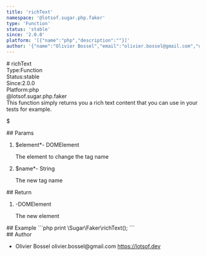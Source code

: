 ```yaml
---
title: 'richText'
namespace: '@lotsof.sugar.php.faker'
type: 'Function'
status: 'stable'
since: '2.0.0'
platform: '[{"name":"php","description":""}]'
author: '{"name":"Olivier Bossel","email":"olivier.bossel@gmail.com","url":"https://lotsof.dev"}'
---
```

<div class="docmap-mdx">
# richText
<div class="_metas">
<div class="_type"><span class="_type-label">Type:</span><span class="_type-value">Function</span></div>
<div class="_status"><span class="_status-label">Status:</span><span class="_status-value -stable">stable</span></div>
<div class="_since"><span class="_since-label">Since:</span><span class="_since-value">2.0.0</span></div>
<div class="_platform"><span class="_platform-label">Platform:</span><span class="_platform-value -php">php</span></div>
</div>
<div class="_namespace">@lotsof.sugar.php.faker</div>
<div class="_description typo-format typo-rhythm">
This function simply returns you a rich text content that you can use in your tests for example.

$
</div>
<div class="_params">
## Params
<ol class="_list">
<li class="_item">
<span class="_name">$element<span class="_required">*</span></span><span class="_default">-</span> <span class="_type">DOMElement</span>
<p class="_description">The element to change the tag name</p>
</li>
<li class="_item">
<span class="_name">$name<span class="_required">*</span></span><span class="_default">-</span> <span class="_type">String</span>
<p class="_description">The new tag name</p>
</li>
</ol>
</div>
<div class="_return">
## Return
<ol class="_list">
<li class="_item">
<span class="_default">-</span><span class="_type">DOMElement</span>
<p class="_description">The new element</p>
</li>
</ol>
</div>
<div class="_examples">
## Example
```php
print \Sugar\Faker\richText();
```
</div>
<div class="_author">
## Author
<ul class="_list">
<li class="_item">
<span class="_name">Olivier Bossel</span>
<span class="_email">olivier.bossel@gmail.com</span>
<a href="https://lotsof.dev" target="_blank" class="_url">https://lotsof.dev</a>
</li>
</ul>
</div>
</div>